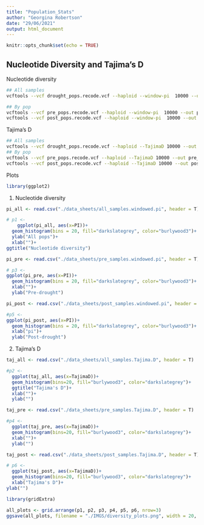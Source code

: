 ```yaml
---
title: "Population_Stats"
author: "Georgina Robertson"
date: "29/06/2021"
output: html_document
---
```


```r
knitr::opts_chunk$set(echo = TRUE)
```

## Nucleotide Diversity and Tajima's D

Nucleotide diversity
```bash
## All samples
vcftools --vcf drought_pops.recode.vcf --haploid --window-pi  10000 --out all_samples

## By pop
vcftools --vcf pre_pops.recode.vcf --haploid --window-pi  10000 --out pre_samples
vcftools --vcf post_pops.recode.vcf --haploid --window-pi  10000 --out post_samples
```


Tajima's D
```bash
## All samples
vcftools --vcf drought_pops.recode.vcf --haploid --TajimaD 10000 --out all_samples
## By pop
vcftools --vcf pre_pops.recode.vcf --haploid --TajimaD 10000 --out pre_samples
vcftools --vcf post_pops.recode.vcf --haploid --TajimaD 10000 --out post_samples
```

Plots
```r
library(ggplot2)
```

1) Nucleotide diversity
```r
pi_all <- read.csv("./data_sheets/all_samples.windowed.pi", header = T)

# p1 <- 
    ggplot(pi_all, aes(x=PI))+
  geom_histogram(bins = 20, fill="darkslategrey", color="burlywood3")+
  ylab("All pops")+
  xlab("")+
ggtitle("Nucleotide diversity")
```

```r
pi_pre <- read.csv("./data_sheets/pre_samples.windowed.pi", header = T)

# p3 <- 
ggplot(pi_pre, aes(x=PI))+
  geom_histogram(bins = 20, fill="darkslategrey", color="burlywood3")+
  xlab("")+
  ylab("Pre-drought")
```

```r
pi_post <- read.csv("./data_sheets/post_samples.windowed.pi", header = T)

#p5 <- 
ggplot(pi_post, aes(x=PI))+
  geom_histogram(bins = 20, fill="darkslategrey", color="burlywood3")+
  xlab("pi")+
  ylab("Post-drought")

```

2) Tajima's D
```r
taj_all <- read.csv("./data_sheets/all_samples.Tajima.D", header = T)

#p2 <- 
  ggplot(taj_all, aes(x=TajimaD))+
  geom_histogram(bins=20, fill="burlywood3", color="darkslategrey")+
  ggtitle("Tajima's D")+
  xlab("")+
  ylab("")
```

```r
taj_pre <- read.csv("./data_sheets/pre_samples.Tajima.D", header = T)

#p4 <- 
  ggplot(taj_pre, aes(x=TajimaD))+
  geom_histogram(bins=20, fill="burlywood3", color="darkslategrey")+
  xlab("")+
  ylab("")
```

```r
taj_post <- read.csv("./data_sheets/post_samples.Tajima.D", header = T)

# p6 <- 
  ggplot(taj_post, aes(x=TajimaD))+
  geom_histogram(bins=20, fill="burlywood3", color="darkslategrey")+
  xlab("Tajima's D")+
ylab("")
```

```r
library(gridExtra)
```

```r
all_plots <- grid.arrange(p1, p2, p3, p4, p5, p6, nrow=3)
ggsave(all_plots, filename = "./IMGS/diversity_plots.png", width = 20, height = 15, units = "cm")
```


